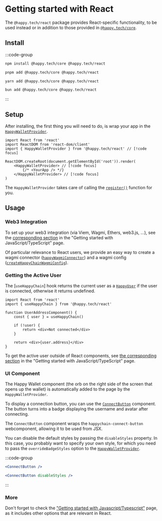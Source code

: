 # Getting started with React

The `@happy.tech/react` package provides React-specific functionality, to be used instead or in
addition to those provided in [`@happy.tech/core`][js-getting-started].

[js-getting-started]: /sdk/js/getting-started

## Install 
:::code-group

```bash [npm]
npm install @happy.tech/core @happy.tech/react
```

```bash [pnpm]
pnpm add @happy.tech/core @happy.tech/react
```

```bash [yarn]
yarn add @happy.tech/core @happy.tech/react
```

```bash [bun]
bun add @happy.tech/core @happy.tech/react
```

:::

## Setup

After installing, the first thing you will need to do, is wrap your app in the [`HappyWalletProvider`].

[`HappyWalletProvider`]: /sdk/react/api/functions/HappyWalletProvider

```tsx
import React from 'react'
import ReactDOM from 'react-dom/client'
import { HappyWalletProvider } from '@happy.tech/react' // [!code focus]

ReactDOM.createRoot(document.getElementById('root')).render(
    <HappyWalletProvider> // [!code focus]
        {/* <YourApp /> */}
    </HappyWalletProvider> // [!code focus]
)
```

The `HappyWalletProvider` takes care of calling the [`register()`] function for you.

[`register()`]: /sdk/js/api/functions/register

## Usage

### Web3 Integration

To set up your web3 integration (via Viem, Wagmi, Ethers, web3.js, ...), see the [corresponding
section][js-web3-integration] in the "Getting started with JavaScript/TypeScript" page.

Of particular relevance to React users, we provide an easy way to create a wagmi connector
([`happyWagmiConnector`]) and a wagmi config ([`createHappyChainWagmiConfig`]).

[`happyWagmiConnector`]: /sdk/js/api/functions/happyWagmiConnector
[`createHappyChainWagmiConfig`]: /sdk/js/api/functions/createHappyChainWagmiConfig

[js-web3-integration]: /sdk/js/getting-started#web3-integration

### Getting the Active User

The [`useHappyChain`] hook returns the current user as a [`HappyUser`]
if the user is connected, otherwise it returns undefined.

[`userHappyChain`]: /sdk/react/api/functions/useHappyChain
[`HappyUser`]: /sdk/js/api/type-aliases/HappyUser

```tsx twoslash
import React from 'react'
import { useHappyChain } from '@happy.tech/react'

function UserAddressComponent() {
    const { user } = useHappyChain()

    if (!user) {
        return <div>Not connected</div>
    }

    return <div>{user.address}</div>
}
```

To get the active user outside of React components, see [the corresponding section][js-active-user]
in the "Getting started with JavaScript/TypeScript" page.

[js-active-user]: /sdk/js/getting-started#getting-the-active-user

### UI Component

The Happy Wallet component (the orb on the right side of the screen that opens up the wallet)
is automatically added to the page by the `HappyWalletProvider`.

To display a connection button, you can use the [`ConnectButton`] component.
The button turns into a badge displaying the username and avatar after connecting.

[`ConnectButton`]: /sdk/react/api/functions/ConnectButton

The `ConnectButton` component wraps the `happychain-connect-button` webcomponent, allowing it to be
used from JSX.

You can disable the default styles by passing the `disableStyles` property. In this case, you
probably want to specify your own style, for which you need to pass the `overrideBadgeStyles` option
to the [`HappyWalletProvider`].

[`HappyWalletProvider`]: /sdk/react/api/functions/HappyWalletProvider

:::code-group

```jsx [Default Style] twoslash
<ConnectButton />
```

```jsx [Custom Style] twolash
<ConnectButton disableStyles />
```

:::

### More

Don't forget to check the ["Getting started with Javascript/Typescript"][js-getting-started] page,
as it includes other options that are relevant in React.
